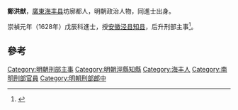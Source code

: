 '''鄭洪猷'''，[[廣東|廣東]][[海丰县|海丰县]]坊廓都人，明朝政治人物，同進士出身。

崇禎元年（1628年）戊辰科進士，授[[安徽|安徽]][[泾县|泾县]][[知县|知县]]，后升刑部主事<ref>{{cite news|title=海陆丰进士名录|url=http://www.hfarc.gov.cn/news/html/?1448.html|accessdate=2013-08-22|newspaper=海丰档案信息网|deadurl=yes|archiveurl=https://archive.is/20130819091205/http://www.hfarc.gov.cn/news/html/?1448.html|archivedate=2013-08-19}}</ref>。

==參考==
{{reflist}}
{{明朝人物小作品}}
{{崇禎元年戊辰科殿試金榜}}
{{DEFAULTSORT:Zheng郑}}
[[Category:明朝刑部主事|Category:明朝刑部主事]]
[[Category:明朝涇縣知縣|Category:明朝涇縣知縣]]
[[Category:海丰人|Category:海丰人]]
[[Category:南明刑部官員|Category:南明刑部官員]]
[[Category:明朝刑部郎中|Category:明朝刑部郎中]]